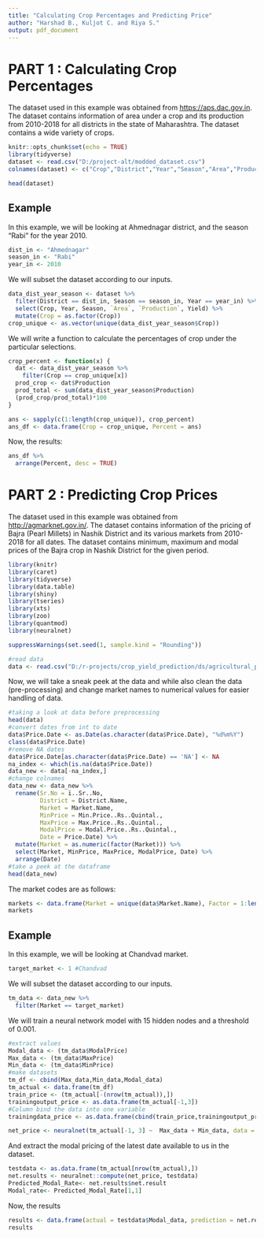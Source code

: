 ```yaml
---
title: "Calculating Crop Percentages and Predicting Price"
author: "Harshad B., Kuljot C. and Riya S."
output: pdf_document
---
```


# PART 1 : Calculating Crop Percentages

The dataset used in this example was obtained from <https://aps.dac.gov.in>. The dataset contains information of area under a crop and its production from 2010-2018 for all districts in the state of Maharashtra. The dataset contains a wide variety of crops.

```r
knitr::opts_chunk$set(echo = TRUE)
library(tidyverse)
dataset <- read.csv("D:/project-alt/modded_dataset.csv")
colnames(dataset) <- c("Crop","District","Year","Season","Area","Production","Yield")
```
``` r
head(dataset)
```

## Example 

In this example, we will be looking at Ahmednagar district, and the season "Rabi" for the year 2010.

```r
dist_in <- "Ahmednagar"
season_in <- "Rabi"
year_in <- 2010
```   

We will subset the dataset according to our inputs.

```r
data_dist_year_season <- dataset %>%
  filter(District == dist_in, Season == season_in, Year == year_in) %>%
  select(Crop, Year, Season, `Area`, `Production`, Yield) %>%
  mutate(Crop = as.factor(Crop))
crop_unique <- as.vector(unique(data_dist_year_season$Crop))
```

We will write a function to calculate the percentages of crop under the particular selections.

``` r
crop_percent <- function(x) {
  dat <- data_dist_year_season %>%
    filter(Crop == crop_unique[x])
  prod_crop <- dat$Production
  prod_total <- sum(data_dist_year_season$Production)
  (prod_crop/prod_total)*100
}

ans <- sapply(c(1:length(crop_unique)), crop_percent)
ans_df <- data.frame(Crop = crop_unique, Percent = ans)
```

Now, the results:
```r
ans_df %>% 
  arrange(Percent, desc = TRUE)
```

# PART 2 : Predicting Crop Prices

The dataset used in this example was obtained from <http://agmarknet.gov.in/>. The dataset contains information of the pricing of Bajra (Pearl Millets) in Nashik District and its various markets from 2010-2018 for all dates. The dataset contains minimum, maximum and modal prices of the Bajra crop in Nashik District for the given period.

```r
library(knitr)
library(caret)
library(tidyverse)
library(data.table)
library(shiny)
library(tseries)
library(xts)
library(zoo)
library(quantmod)
library(neuralnet)

suppressWarnings(set.seed(1, sample.kind = "Rounding"))

#read data
data <- read.csv("D:/r-projects/crop_yield_prediction/ds/agricultural_price.csv")
```

Now, we will take a sneak peek at the data and while also clean the data (pre-processing) and change market names to numerical values for easier handling of data.

``` r
#taking a look at data before preprocessing
head(data)
#convert dates from int to date
data$Price.Date <- as.Date(as.character(data$Price.Date), "%d%m%Y")
class(data$Price.Date)
#remove NA dates
data$Price.Date[as.character(data$Price.Date) == 'NA'] <- NA
na_index <- which(is.na(data$Price.Date))
data_new <- data[-na_index,]
#change colnames
data_new <- data_new %>%
  rename(Sr.No = ï..Sr..No,
         District = District.Name,
         Market = Market.Name,
         MinPrice = Min.Price..Rs..Quintal.,
         MaxPrice = Max.Price..Rs..Quintal.,
         ModalPrice = Modal.Price..Rs..Quintal.,
         Date = Price.Date) %>%
  mutate(Market = as.numeric(factor(Market))) %>%
  select(Market, MinPrice, MaxPrice, ModalPrice, Date) %>%
  arrange(Date)
#take a peek at the dataframe
head(data_new)
```

The market codes are as follows:
``` r
markets <- data.frame(Market = unique(data$Market.Name), Factor = 1:length(unique(data$Market.Name)))
markets
```

## Example 

In this example, we will be looking at Chandvad market.

```r
target_market <- 1 #Chandvad
```   

We will subset the dataset according to our inputs.

```r
tm_data <- data_new %>%
  filter(Market == target_market)
```

We will train a neural network model with 15 hidden nodes and a threshold of 0.001.

``` r
#extract values
Modal_data <- (tm_data$ModalPrice)
Max_data <- (tm_data$MaxPrice)
Min_data <- (tm_data$MinPrice)
#make datasets
tm_df <- cbind(Max_data,Min_data,Modal_data)
tm_actual <- data.frame(tm_df)
train_price <- (tm_actual[-(nrow(tm_actual)),])
trainingoutput_price <- as.data.frame(tm_actual[-1,3])
#Column bind the data into one variable
trainingdata_price <- as.data.frame(cbind(train_price,trainingoutput_price))
```

``` r
net_price <- neuralnet(tm_actual[-1, 3] ~  Max_data + Min_data, data = trainingdata_price, err.fct = "sse", hidden = 15, threshold=0.001)
```

And extract the modal pricing of the latest date available to us in the dataset.
```r
testdata <- as.data.frame(tm_actual[nrow(tm_actual),])
net.results <- neuralnet::compute(net_price, testdata)
Predicted_Modal_Rate<- net.results$net.result
Modal_rate<- Predicted_Modal_Rate[1,1]
```

Now, the results
```r
results <- data.frame(actual = testdata$Modal_data, prediction = net.results$net.result)
results
```